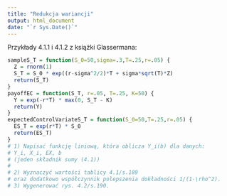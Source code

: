 ```yaml
---
title: "Redukcja wariancji"
output: html_document
date: "`r Sys.Date()`"
---
```


Przykłady 4.1.1 i 4.1.2 z książki Glassermana: 
```r
sampleS_T = function(S_0=50,sigma=.3,T=.25,r=.05) {
  Z = rnorm(1)
  S_T = S_0 * exp((r-sigma^2/2)*T + sigma*sqrt(T)*Z)
  return(S_T)
}
payoffEC = function(S_T, r=.05, T=.25, K=50) {
  Y = exp(-r*T) * max(0, S_T - K)
  return(Y)
}
expectedControlVariateS_T = function(S_0=50,T=.25,r=.05) {
  ES_T = exp(r*T) * S_0
  return(ES_T)
}
# 1) Napisać funkcję liniową, która oblicza Y_i(b) dla danych: 
# Y_i, X_i, EX, b
# (jeden składnik sumy (4.1))
#
# 2) Wyznaczyć wartości tablicy 4.1/s.189 
# oraz dodatkowo współczynnik polepszenia dokładności 1/(1-\rho^2).
# 3) Wygenerować rys. 4.2/s.190.
```

